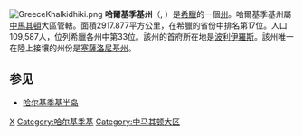 {{Coord|40.3694997|23.287085|source:GoogleMaps|display=title}}
[[File:GreeceKhalkidhiki.png|thumb]]
'''哈爾基季基州'''（{{lang-el|Χαλκιδική}}, {{IPA2|xalkʲiðiˈkʲi}}）是[[希臘|希臘]]的一個[[希臘州份|州]]。哈爾基季基州屬[[中馬其頓|中馬其頓]]大區管轄。面積2917.877平方公里，在希臘的省份中排名第17位。人口109,587人，位列希臘各州中第33位。該州的首府所在地是[[波利伊羅斯|波利伊羅斯]]。該州唯一在陸上接壤的州份是[[塞薩洛尼基州|塞薩洛尼基州]]。

==参见==
*[[哈尔基季基半岛|哈尔基季基半岛]]

[[Category:希臘州份|Χ]]
[[Category:哈尔基季基|Category:哈尔基季基]]
[[Category:中马其顿大区|Category:中马其顿大区]]